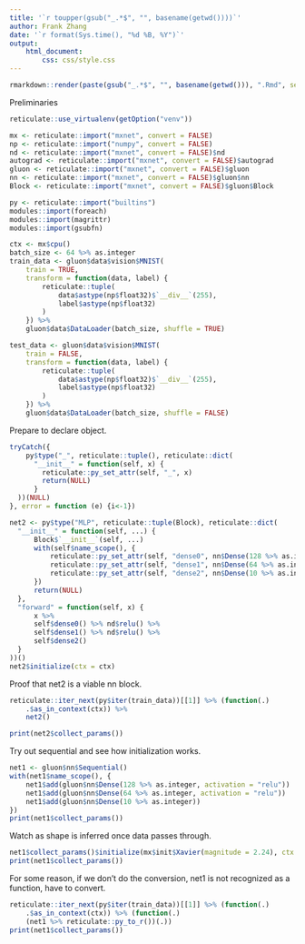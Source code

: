 ```yaml
---
title: '`r toupper(gsub("_.*$", "", basename(getwd())))`'
author: Frank Zhang
date: '`r format(Sys.time(), "%d %B, %Y")`'
output:
    html_document:
        css: css/style.css
---
```


```r
rmarkdown::render(paste(gsub("_.*$", "", basename(getwd())), ".Rmd", sep = ""), output_dir = "dist")
```

Preliminaries

```r
reticulate::use_virtualenv(getOption("venv"))

mx <- reticulate::import("mxnet", convert = FALSE)
np <- reticulate::import("numpy", convert = FALSE)
nd <- reticulate::import("mxnet", convert = FALSE)$nd
autograd <- reticulate::import("mxnet", convert = FALSE)$autograd
gluon <- reticulate::import("mxnet", convert = FALSE)$gluon
nn <- reticulate::import("mxnet", convert = FALSE)$gluon$nn
Block <- reticulate::import("mxnet", convert = FALSE)$gluon$Block

py <- reticulate::import("builtins")
modules::import(foreach)
modules::import(magrittr)
modules::import(gsubfn)
```

```r
ctx <- mx$cpu()
batch_size <- 64 %>% as.integer
train_data <- gluon$data$vision$MNIST(
    train = TRUE,
    transform = function(data, label) {
        reticulate::tuple(
            data$astype(np$float32)$`__div__`(255),
            label$astype(np$float32)
        )
    }) %>%
    gluon$data$DataLoader(batch_size, shuffle = TRUE)

test_data <- gluon$data$vision$MNIST(
    train = FALSE,
    transform = function(data, label) {
        reticulate::tuple(
            data$astype(np$float32)$`__div__`(255),
            label$astype(np$float32)
        )
    }) %>%
    gluon$data$DataLoader(batch_size, shuffle = FALSE)
```

Prepare to declare object.

```r
tryCatch({
    py$type("_", reticulate::tuple(), reticulate::dict(
      "__init__" = function(self, x) {
        reticulate::py_set_attr(self, "_", x)
        return(NULL)
      }
  ))(NULL)
}, error = function (e) {i<-1})
```

```r
net2 <- py$type("MLP", reticulate::tuple(Block), reticulate::dict(
  "__init__" = function(self, ...) {
      Block$`__init__`(self, ...)
      with(self$name_scope(), {
          reticulate::py_set_attr(self, "dense0", nn$Dense(128 %>% as.integer))
          reticulate::py_set_attr(self, "dense1", nn$Dense(64 %>% as.integer))
          reticulate::py_set_attr(self, "dense2", nn$Dense(10 %>% as.integer))
      })
      return(NULL)
  },
  "forward" = function(self, x) {
      x %>%
      self$dense0() %>% nd$relu() %>%
      self$dense1() %>% nd$relu() %>%
      self$dense2()
  }
))()
net2$initialize(ctx = ctx)
```

Proof that net2 is a viable nn block.

```r
reticulate::iter_next(py$iter(train_data))[[1]] %>% (function(.)
    .$as_in_context(ctx)) %>%
    net2()
```

```r
print(net2$collect_params())
```

Try out sequential and see how initialization works.

```r
net1 <- gluon$nn$Sequential()
with(net1$name_scope(), {
    net1$add(gluon$nn$Dense(128 %>% as.integer, activation = "relu"))
    net1$add(gluon$nn$Dense(64 %>% as.integer, activation = "relu"))
    net1$add(gluon$nn$Dense(10 %>% as.integer))
})
print(net1$collect_params())
```

Watch as shape is inferred once data passes through.

```r
net1$collect_params()$initialize(mx$init$Xavier(magnitude = 2.24), ctx = ctx)
print(net1$collect_params())
```

For some reason, if we don't do the conversion, net1 is not recognized as a function, have to convert.

```r
reticulate::iter_next(py$iter(train_data))[[1]] %>% (function(.)
    .$as_in_context(ctx)) %>% (function(.)
    (net1 %>% reticulate::py_to_r())(.))
print(net1$collect_params())
```

